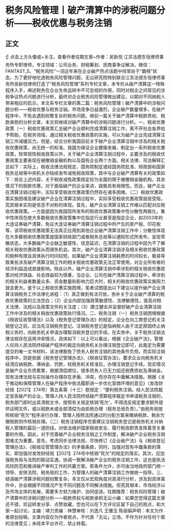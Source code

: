 # 税务风险管理丨破产清算中的涉税问题分析——税收优惠与税务注销
## 正文
☝ 点击上方头像或+关注，查看作者往期文章~作者：吴新悦 江苏法德东恒律师事务所专职律师，专注领域：公司业务、财税筹划、民商事争议解决。微信：FANTAST_5。“税务风险”一词近年来在企业破产热点话题中经常处于“霸榜”状态，为了更好地吃透税务风险管理问题，无讼研究院特别联合江苏法德东恒律师事务所吴新悦律师打造了“税务风险管理”系列专栏文章，本专栏从破产清算这一特殊程序入手，阐述税务在企业生命运转中不可忽视的作用，同时对税企之间常见的涉税争议热点问题进行分析，最终对企业税务风险管理做出建议，以期对不同纳税人带来相应的启示。本文系专栏文章的第二篇：税务风险管理丨破产清算中的涉税问题分析——税收优惠与税务注销。市场竞争日益激烈，企业破产数量增多，在破产程序中，不免会遇到纷繁复杂的税务问题。继前一篇关于破产清算中税款债权、税款承担的分析文章，本文将继续对破产清算中的涉税问题进行分析。一、税收优惠政策（一）税收优惠政策汇总破产企业顺利完成清算注销工作，离不开社会各界给予帮助，在税务领域，通过相关税收优惠政策的实施，可以为破产企业完成清算注销工作减缓压力。但是，综合分析我国目前关于破产企业清算注销中涉及的相关税收优惠政策，尚无统一的标准。我国为保证企业健康发展，制定出一系列税收优惠政策，除常规性税收政策以外，关于破产企业清算注销过程中，主要涉及的税收优惠政策主要表现在被撤销金融机构以及国有企业两个方面。相关法律、司法解释汇总如下：实际上，税收法律法规规定、国务院制定或经国务院批准、财政部和国家税务总局等中央机关亦陆续发布减免税收政策，其中与企业破产清算有关的政策如下：综合上述内容，关于税收减免政策规定较为全面的限于被撤销金融机构，其余情况下的税款优惠，对于面临破产的企业来讲，就极具有局限性。而且，破产企业在清算注销过程中，实际享受税收优惠政策仍然存在诸多困难。（二）税收优惠政策实施困境及建议破产企业在清算注销过程中，实际享受税收优惠政策层层受阻，究其根本实则是信息不对称的体现。首先，破产企业清算注销工作难以匹配对应税收优惠政策。一方面是因为我国现所发布的税收优惠政策集中性分散性两极化，集中性体现在绝大多数税收优惠政策集中在指定行业甚至是指定企业，如2003年的大连证券破产清算，免征大连证券破产清算注销过程中所产生的房产税、印花税等，该项税收优惠政策无法真正应用到其他企业破产清算注销工作中；分散性体现在大多数税收优惠政策是国家财政部门或者税务总局等以通知形式所发布，呈现零散状态，大多数破产企业缺乏敏感性，信息延迟，在清算注销的过程中因为不了解相关税收优惠政策从而错失机会。其次，破产企业清算注销涉及相关税收优惠政策的税种有限且具体执行时间较短，如果破产企业清算注销耗费的时间较长，极易导致某些涉及破产清算注销工作的相关税收优惠政策无法正常使用，对企业所有者的经济利益造成直接影响。除此以外，破产企业清算注销中牵涉到的相关税收优惠政策对经济效益、社会效益较为慎重，当企业、公司在破产清算注销过程中，牵涉到的相关利益者数量众多、资金数量和影响力巨大时，相关的税收优惠政策实施阻力就会更大。鉴于以上税收优惠实施困境，笔者试图提出以下建议以提升破产企业清算注销税务工作法律化进程：（1）真正做到有法可依，弥补关于企业破产清算的税收优惠政策的立法空白；（2）企业内部加强政策敏感性、法律敏感性，提高对相关法律、法规以及政策文件的关注度；（3）建立健全并监督好破产企业清算注销工作中涉及的相关税收优惠政策执行情况。二、税务注销（一）税务注销困境根据《税收征收管理法》以及《税务登记管理办法》的规定，企业在向工商登记机关注销登记之前，应当先注销税务登记。注销税务登记是指纳税人由于法定原因终止纳税义务时，向税务机关申请办理取消税务登记的手续。在实务中，关于税务注销法律法规存在适用冲突情况，具体如下：以上可以看出，根据《企业破产法》，管理人仅持人民法院终结破产程序的裁定向税务机关办理注销登记即可，此裁定为需要提交的唯一文书材料，该法律豁免了债务人税务注销的其他条件负担。而实际注销程序中，则是依据《税务登记管理办法》、《税收征管办法》，要求企业向税务机关结清应纳税款、滞纳金、罚款，经税务机关核准后，办理注销登记手续。现实情况是破产企业负债累累，根据清偿顺位，很多债务人已无力偿还税费债权及滞纳金。现有法律法规与实际操作办理存在矛盾、冲突，但亦存在中庸解决措施。根据《关于推动和保障管理人在破产程序中依法履职进一步优化营商环境的意见》（发改财经规【2021】274号）第五条第（十三）款规定：“便利税务注销。经人民法院裁定宣告破产的企业，管理人持人民法院终结破产清算程序裁定书申请税务注销的，税务部门即时出具清税文书，按照有关规定核销‘死欠’，不得违反规定要求额外提供证明文件，或以税款未或全部清偿为由拒绝办理（税务总局负责）。”由税务局按照核销“死欠”程序进行办理，管理人按照法院通过的分配方案来缴纳税款，剩余欠缴税款则作核销处理。（二）税务注销程序完善建议注销税务登记是税务机关对纳税人管理的最后一道防线，对依法维护国家税收安全、履行税收职责发挥着至关重要的作用。因此，对于完善破产企业税务注销之工作制度，解决破产企业税务注销困难尤为重要。首先，考虑同步法律法规，尽快修订《企业破产法》与《税收登记管理办法》、《税收征管管理办法》的矛盾条款，同时，加强对现有中庸条款的落实，即加强对发改财经规【2021】274号中核销“死欠”的规定的落实。其次，应加强税务局与法院的联动互通，协调一致解决破产企业的税务注销工作，这也是执法风险防范和推进破产审判工作的共赢方案。若条件允许，亦可由当地政府部门统一领导、安排法院、税务局的工作，为管理人的破产清算注销工作做统一指导。三、结语破产清算涉税问题纷繁复杂，本文仅从宏观角度对其进行分析，涉及到具体案件中，亦会根据不同情况产生不同问题及不同解决措施。但究其根本，市场经济以及市场主体的发展，需要多方努力维护、协同促进。往期推荐：税务风险管理丨破产清算中的涉税问题分析——税款债权与税款承担无讼小编：如果您觉得这篇文章还不错，欢迎转发分享、点赞收藏，您也可以在下方评论区留下自己的观点，和大家一起讨论。主编：靖力责编：林慧审核：刘逸凡 王雅玉 陈丽娟声明：本文为作者原创投稿，文章内容仅为作者观点，不代表「无讼」立场，不作为针对任何个案的法律意见；未经本平台许可，禁止转载。
